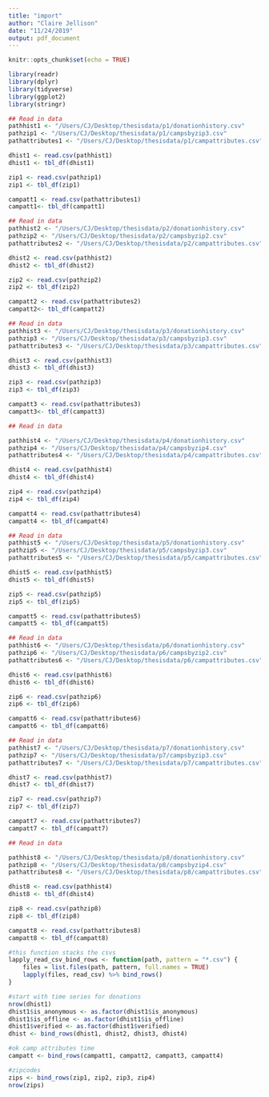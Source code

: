 ```yaml
---
title: "import"
author: "Claire Jellison"
date: "11/24/2019"
output: pdf_document
---
```


```r
knitr::opts_chunk$set(echo = TRUE)
```

```r
library(readr)
library(dplyr)
library(tidyverse)
library(ggplot2)
library(stringr)
```


```r
## Read in data 
pathhist1 <- "/Users/CJ/Desktop/thesisdata/p1/donationhistory.csv" 
pathzip1 <- "/Users/CJ/Desktop/thesisdata/p1/campsbyzip3.csv" 
pathattributes1 <- "/Users/CJ/Desktop/thesisdata/p1/campattributes.csv" 

dhist1 <- read.csv(pathhist1)
dhist1 <- tbl_df(dhist1)

zip1 <- read.csv(pathzip1)
zip1 <- tbl_df(zip1)

campatt1 <- read.csv(pathattributes1)
campatt1<- tbl_df(campatt1)
```


```r
## Read in data 
pathhist2 <- "/Users/CJ/Desktop/thesisdata/p2/donationhistory.csv" 
pathzip2 <- "/Users/CJ/Desktop/thesisdata/p2/campsbyzip2.csv" 
pathattributes2 <- "/Users/CJ/Desktop/thesisdata/p2/campattributes.csv" 

dhist2 <- read.csv(pathhist2)
dhist2 <- tbl_df(dhist2)

zip2 <- read.csv(pathzip2)
zip2 <- tbl_df(zip2)

campatt2 <- read.csv(pathattributes2)
campatt2<- tbl_df(campatt2)

```


```r
## Read in data 
pathhist3 <- "/Users/CJ/Desktop/thesisdata/p3/donationhistory.csv" 
pathzip3 <- "/Users/CJ/Desktop/thesisdata/p3/campsbyzip3.csv" 
pathattributes3 <- "/Users/CJ/Desktop/thesisdata/p3/campattributes.csv" 

dhist3 <- read.csv(pathhist3)
dhist3 <- tbl_df(dhist3)

zip3 <- read.csv(pathzip3)
zip3 <- tbl_df(zip3)

campatt3 <- read.csv(pathattributes3)
campatt3<- tbl_df(campatt3)
```

```r
## Read in data 

pathhist4 <- "/Users/CJ/Desktop/thesisdata/p4/donationhistory.csv" 
pathzip4 <- "/Users/CJ/Desktop/thesisdata/p4/campsbyzip4.csv" 
pathattributes4 <- "/Users/CJ/Desktop/thesisdata/p4/campattributes.csv" 

dhist4 <- read.csv(pathhist4)
dhist4 <- tbl_df(dhist4)

zip4 <- read.csv(pathzip4)
zip4 <- tbl_df(zip4)

campatt4 <- read.csv(pathattributes4)
campatt4 <- tbl_df(campatt4)
```


```r
## Read in data 
pathhist5 <- "/Users/CJ/Desktop/thesisdata/p5/donationhistory.csv" 
pathzip5 <- "/Users/CJ/Desktop/thesisdata/p5/campsbyzip3.csv" 
pathattributes5 <- "/Users/CJ/Desktop/thesisdata/p5/campattributes.csv" 

dhist5 <- read.csv(pathhist5)
dhist5 <- tbl_df(dhist5)

zip5 <- read.csv(pathzip5)
zip5 <- tbl_df(zip5)

campatt5 <- read.csv(pathattributes5)
campatt5 <- tbl_df(campatt5)
```


```r
## Read in data 
pathhist6 <- "/Users/CJ/Desktop/thesisdata/p6/donationhistory.csv" 
pathzip6 <- "/Users/CJ/Desktop/thesisdata/p6/campsbyzip2.csv" 
pathattributes6 <- "/Users/CJ/Desktop/thesisdata/p6/campattributes.csv" 

dhist6 <- read.csv(pathhist6)
dhist6 <- tbl_df(dhist6)

zip6 <- read.csv(pathzip6)
zip6 <- tbl_df(zip6)

campatt6 <- read.csv(pathattributes6)
campatt6 <- tbl_df(campatt6)

```


```r
## Read in data 
pathhist7 <- "/Users/CJ/Desktop/thesisdata/p7/donationhistory.csv" 
pathzip7 <- "/Users/CJ/Desktop/thesisdata/p7/campsbyzip3.csv" 
pathattributes7 <- "/Users/CJ/Desktop/thesisdata/p7/campattributes.csv" 

dhist7 <- read.csv(pathhist7)
dhist7 <- tbl_df(dhist7)

zip7 <- read.csv(pathzip7)
zip7 <- tbl_df(zip7)

campatt7 <- read.csv(pathattributes7)
campatt7 <- tbl_df(campatt7)
```

```r
## Read in data 

pathhist8 <- "/Users/CJ/Desktop/thesisdata/p8/donationhistory.csv" 
pathzip8 <- "/Users/CJ/Desktop/thesisdata/p8/campsbyzip4.csv" 
pathattributes8 <- "/Users/CJ/Desktop/thesisdata/p8/campattributes.csv" 

dhist8 <- read.csv(pathhist4)
dhist8 <- tbl_df(dhist4)

zip8 <- read.csv(pathzip8)
zip8 <- tbl_df(zip8)

campatt8 <- read.csv(pathattributes8)
campatt8 <- tbl_df(campatt8)
```



```r
#this function stacks the csvs
lapply_read_csv_bind_rows <- function(path, pattern = "*.csv") {
    files = list.files(path, pattern, full.names = TRUE)
    lapply(files, read_csv) %>% bind_rows()
}
```

```r
#start with time series for donations
nrow(dhist1)
dhist1$is_anonymous <- as.factor(dhist1$is_anonymous)
dhist1$is_offline <- as.factor(dhist1$is_offline)
dhist1$verified <- as.factor(dhist1$verified)
dhist <- bind_rows(dhist1, dhist2, dhist3, dhist4)

#ok camp attributes time 
campatt <- bind_rows(campatt1, campatt2, campatt3, campatt4)

#zipcodes 
zips <- bind_rows(zip1, zip2, zip3, zip4)
nrow(zips)
```




